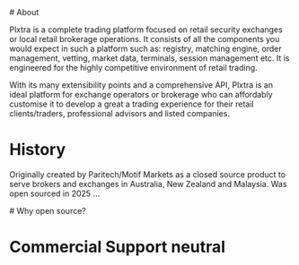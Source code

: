 ---
---


<AltMainBackground>
# About

Plxtra is a complete trading platform focused on retail security exchanges or local retail brokerage operations. It consists of all the components you would expect in such a platform such as: registry, matching engine, order management, vetting, market data, terminals, session management etc. It is engineered for the highly competitive environment of retail trading.

With its many extensibility points and a comprehensive API, Plxtra is an ideal platform for exchange operators or brokerage who can affordably customise it to develop a great a trading experience for their retail clients/traders, professional advisors and listed companies.
</AltMainBackground>

# History
Originally created by Paritech/Motif Markets as a closed source product to serve brokers and exchanges in Australia, New Zealand and Malaysia.  Was open sourced in 2025 <MoreSvg href="/about/history/">...</MoreSvg>

<AltMainBackground>
# Why open source?



</AltMainBackground>

# Commercial Support neutral
